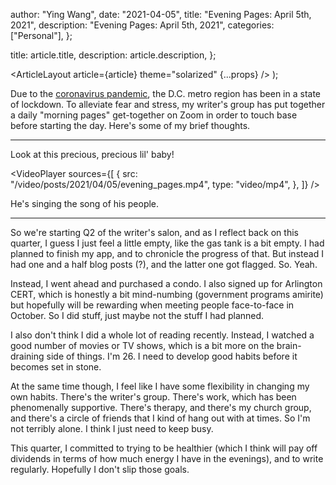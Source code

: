 
  author: "Ying Wang",
  date: "2021-04-05",
  title: "Evening Pages: April 5th, 2021",
  description: "Evening Pages: April 5th, 2021",
  categories: ["Personal"],
};

  title: article.title,
  description: article.description,
};

  <ArticleLayout article={article} theme="solarized" {...props} />
);

Due to the [coronavirus
pandemic](https://en.wikipedia.org/wiki/2019-20_coronavirus_pandemic), the D.C.
metro region has been in a state of lockdown. To alleviate fear and stress, my
writer's group has put together a daily "morning pages" get-together on Zoom in
order to touch base before starting the day. Here's some of my brief thoughts.

---

Look at this precious, precious lil' baby!

<VideoPlayer
  sources={[
    {
      src: "/video/posts/2021/04/05/evening_pages.mp4",
      type: "video/mp4",
    },
  ]}
/>

He's singing the song of his people.

---

So we're starting Q2 of the writer's salon, and as I reflect back on this
quarter, I guess I just feel a little empty, like the gas tank is a bit empty. I
had planned to finish my app, and to chronicle the progress of that. But instead
I had one and a half blog posts (?), and the latter one got flagged. So. Yeah.

Instead, I went ahead and purchased a condo. I also signed up for Arlington
CERT, which is honestly a bit mind-numbing (government programs amirite) but
hopefully will be rewarding when meeting people face-to-face in October. So I
did stuff, just maybe not the stuff I had planned.

I also don't think I did a whole lot of reading recently. Instead, I watched a
good number of movies or TV shows, which is a bit more on the brain-draining
side of things. I'm 26. I need to develop good habits before it becomes set in
stone.

At the same time though, I feel like I have some flexibility in changing my own
habits. There's the writer's group. There's work, which has been phenomenally
supportive. There's therapy, and there's my church group, and there's a circle
of friends that I kind of hang out with at times. So I'm not terribly alone. I
think I just need to keep busy.

This quarter, I committed to trying to be healthier (which I think will pay off
dividends in terms of how much energy I have in the evenings), and to write
regularly. Hopefully I don't slip those goals.

